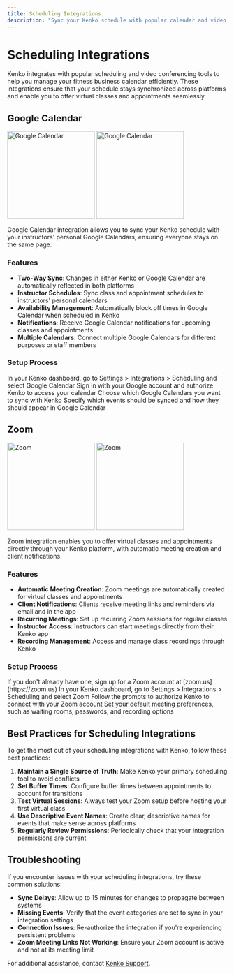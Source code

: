 ```yaml
---
title: Scheduling Integrations
description: "Sync your Kenko schedule with popular calendar and video conferencing tools"
---
```


# Scheduling Integrations

Kenko integrates with popular scheduling and video conferencing tools to help you manage your fitness business calendar efficiently. These integrations ensure that your schedule stays synchronized across platforms and enable you to offer virtual classes and appointments seamlessly.

## Google Calendar

<img
  className="block dark:hidden"
  src="https://upload.wikimedia.org/wikipedia/commons/thumb/a/a5/Google_Calendar_icon_%282020%29.svg/1024px-Google_Calendar_icon_%282020%29.svg.png"
  alt="Google Calendar"
  width="200"
/>
<img
  className="hidden dark:block"
  src="https://upload.wikimedia.org/wikipedia/commons/thumb/a/a5/Google_Calendar_icon_%282020%29.svg/1024px-Google_Calendar_icon_%282020%29.svg.png"
  alt="Google Calendar"
  width="200"
/>

Google Calendar integration allows you to sync your Kenko schedule with your instructors' personal Google Calendars, ensuring everyone stays on the same page.

### Features

- **Two-Way Sync**: Changes in either Kenko or Google Calendar are automatically reflected in both platforms
- **Instructor Schedules**: Sync class and appointment schedules to instructors' personal calendars
- **Availability Management**: Automatically block off times in Google Calendar when scheduled in Kenko
- **Notifications**: Receive Google Calendar notifications for upcoming classes and appointments
- **Multiple Calendars**: Connect multiple Google Calendars for different purposes or staff members

### Setup Process

<Steps>
  <Step title="Access Google Calendar Integration">
    In your Kenko dashboard, go to Settings > Integrations > Scheduling and select Google Calendar
  </Step>
  <Step title="Authorize Connection">
    Sign in with your Google account and authorize Kenko to access your calendar
  </Step>
  <Step title="Select Calendars">
    Choose which Google Calendars you want to sync with Kenko
  </Step>
  <Step title="Configure Sync Settings">
    Specify which events should be synced and how they should appear in Google Calendar
  </Step>
</Steps>

## Zoom

<img
  className="block dark:hidden"
  src="https://upload.wikimedia.org/wikipedia/commons/2/24/Zoom-Logo.png?20230209144005"
  alt="Zoom"
  width="200"
/>
<img
  className="hidden dark:block"
  src="https://upload.wikimedia.org/wikipedia/commons/2/24/Zoom-Logo.png?20230209144005"
  alt="Zoom"
  width="200"
/>

Zoom integration enables you to offer virtual classes and appointments directly through your Kenko platform, with automatic meeting creation and client notifications.

### Features

- **Automatic Meeting Creation**: Zoom meetings are automatically created for virtual classes and appointments
- **Client Notifications**: Clients receive meeting links and reminders via email and in the app
- **Recurring Meetings**: Set up recurring Zoom sessions for regular classes
- **Instructor Access**: Instructors can start meetings directly from their Kenko app
- **Recording Management**: Access and manage class recordings through Kenko

### Setup Process

<Steps>
  <Step title="Create a Zoom Account">
    If you don't already have one, sign up for a Zoom account at [zoom.us](https://zoom.us)
  </Step>
  <Step title="Connect to Kenko">
    In your Kenko dashboard, go to Settings > Integrations > Scheduling and select Zoom
  </Step>
  <Step title="Authorize Connection">
    Follow the prompts to authorize Kenko to connect with your Zoom account
  </Step>
  <Step title="Configure Meeting Settings">
    Set your default meeting preferences, such as waiting rooms, passwords, and recording options
  </Step>
</Steps>

## Best Practices for Scheduling Integrations

To get the most out of your scheduling integrations with Kenko, follow these best practices:

1. **Maintain a Single Source of Truth**: Make Kenko your primary scheduling tool to avoid conflicts
2. **Set Buffer Times**: Configure buffer times between appointments to account for transitions
3. **Test Virtual Sessions**: Always test your Zoom setup before hosting your first virtual class
4. **Use Descriptive Event Names**: Create clear, descriptive names for events that make sense across platforms
5. **Regularly Review Permissions**: Periodically check that your integration permissions are current

## Troubleshooting

If you encounter issues with your scheduling integrations, try these common solutions:

- **Sync Delays**: Allow up to 15 minutes for changes to propagate between systems
- **Missing Events**: Verify that the event categories are set to sync in your integration settings
- **Connection Issues**: Re-authorize the integration if you're experiencing persistent problems
- **Zoom Meeting Links Not Working**: Ensure your Zoom account is active and not at its meeting limit

For additional assistance, contact [Kenko Support](mailto:support@gokenko.com). 